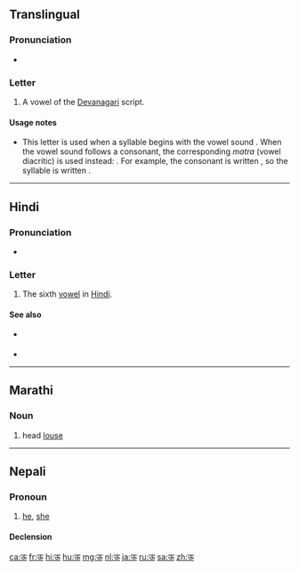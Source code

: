==Translingual==
{{Devanagari character info|hex=090A|name=DEVANAGARI LETTER UU|image=[[File:Deva-ū.png|100px]]}}

===Pronunciation===
* {{IPA|/uː/|lang=mul}}

===Letter===
{{mul-Deva|ū}}

# A vowel of the [[Devanagari]] script.

====Usage notes====
* This letter is used when a syllable begins with the vowel sound {{IPAchar|/uː/|lang=mul}}. When the vowel sound follows a consonant, the corresponding ''matra'' (vowel diacritic) is used instead: {{m|mul|&#x0942;|sc=Deva}}. For example, the consonant {{IPAchar|/k/|lang=mul}} is written {{m|mul|क|sc=Deva}}, so the syllable {{IPAchar|/kuː/|lang=mul}} is written {{m|mul||कू|sc=Deva}}.

----

==Hindi==

===Pronunciation===
* {{IPA|/uː/|lang=hi}}

===Letter===
{{head|hi|letter}}

# The sixth [[vowel]] in [[Hindi]].

====See also====
* {{sense|matra}} {{l|hi|&#x0942;|tr=ū}}
* {{list:Devanagari script letters/hi}}

----

==Marathi==

===Noun===
{{mr-noun|tr=ū|g=f|p=उवा}}

# head [[louse]]

----

==Nepali==

===Pronoun===
{{ne-pos|pronoun}}

# [[he]], [[she]]

====Declension====
{{ne-decl-pron}}

[[ca:ऊ]]
[[fr:ऊ]]
[[hi:ऊ]]
[[hu:ऊ]]
[[mg:ऊ]]
[[nl:ऊ]]
[[ja:ऊ]]
[[ru:ऊ]]
[[sa:ऊ]]
[[zh:ऊ]]